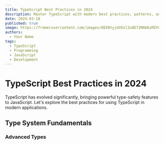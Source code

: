```yaml
---
title: TypeScript Best Practices in 2024
description: Master TypeScript with modern best practices, patterns, and advanced type system features
date: 2024-03-18
published: true
image: https://framerusercontent.com/images/OEX0tyjdVOxl2u0E72MAb6zMZV8.png?scale-down-to=1024
authors:
  - Your Name
tags:
  - TypeScript
  - Programming
  - JavaScript
  - Development
---
```


# TypeScript Best Practices in 2024

TypeScript has evolved significantly, bringing powerful type-safety features to JavaScript. Let's explore the best practices for using TypeScript in modern applications.

## Type System Fundamentals

### Advanced Types
